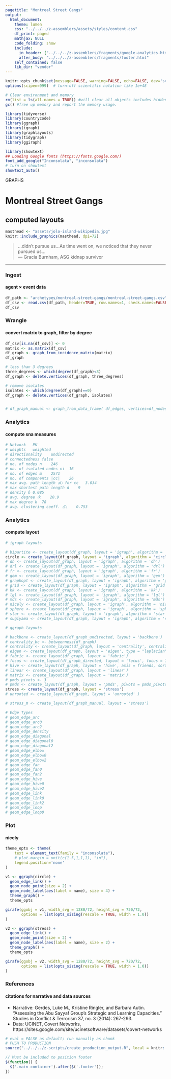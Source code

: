 ```yaml
---
pagetitle: "Montreal Street Gangs"
output:
  html_document:
    theme: lumen
    css: "../../../z-assemblers/assets/styles/content.css"
    df_print: paged
    mathjax: NULL
    code_folding: show
    include:
      in_header: ["../../../z-assemblers/fragments/google-analytics.html", "../../../z-assemblers/fragments/header.html"]
      after_body: "../../../z-assemblers/fragments/footer.html"
    self_contained: false
    lib_dir: "vendor"
---
```


```r

knitr::opts_chunk$set(message=FALSE, warning=FALSE, echo=FALSE, dev='svg')
options(scipen=999)  # turn-off scientific notation like 1e+48

# Clear environment and memory
rm(list = ls(all.names = TRUE)) #will clear all objects includes hidden objects.
gc() #free up memory and report the memory usage.

library(tidyverse)
library(countrycode)
library(ggraph)
library(igraph)
library(graphlayouts)
library(tidygraph)
library(ggiraph)

library(showtext)
## Loading Google fonts (https://fonts.google.com/)
font_add_google("Inconsolata", "inconsolata")
# turn on showtext
showtext_auto()

```

<div class="activity">
GRAPHS
</div>

# Montreal Street Gangs
## computed layouts

```r

masthead <- "assets/jolo-island-wikipedia.jpg"
knitr::include_graphics(masthead, dpi=72)

```

> ...didn't pursue us...As time went on, we noticed that they never pursued us...\
--- Gracia Burnham, ASG kidnap survivor\

***


### Ingest
#### agent × event data

```r

df_path <- "archetypes/montreal-street-gangs/montreal-street-gangs.csv"
df_csv <- read.csv(df_path, header=TRUE, row.names=1, check.names=FALSE, na.strings = "")
df_csv

```


### Wrangle
#### convert matrix to graph, filter by degree


```r

df_csv[is.na(df_csv)] <- 0
matrix <- as.matrix(df_csv) 
df_graph <- graph_from_incidence_matrix(matrix)
df_graph

# less than 3 degrees
three_degrees <- which(degree(df_graph)<3)
df_graph <- delete.vertices(df_graph, three_degrees)

# remove isolates
isolates <- which(degree(df_graph)==0)
df_graph <- delete.vertices(df_graph, isolates)


# df_graph_manual <- graph_from_data_frame( df_edges, vertices=df_nodes )


```


### Analytics
#### compute sna measures


```r

# Network	PK
# weights	weighted
# directionality	undirected
# connectedness	false
# no. of nodes n	246
# no. of isolated nodes ni	16
# no. of edges m	2571
# no. of components |cc|	26
# max avg. path length 〈d〉 for cc	3.034
# max shortest path length d	9
# density δ	0.085
# avg. degree 〈k	20.9
# max degree k	78
# avg. clustering coeff. 〈C〉	0.753

```


### Analytics
#### compute layout


```r

# igraph layouts

# bipartite <- create_layout(df_graph, layout = 'igraph', algorithm = 'bipartite')
circle <- create_layout(df_graph, layout = 'igraph', algorithm = 'circle')
# dh <- create_layout(df_graph, layout = 'igraph', algorithm = 'dh')
# drl <- create_layout(df_graph, layout = 'igraph', algorithm = 'drl')
# fr <- create_layout(df_graph, layout = 'igraph', algorithm = 'fr')
# gem <- create_layout(df_graph, layout = 'igraph', algorithm = 'gem')
# graphopt <- create_layout(df_graph, layout = 'igraph', algorithm = 'graphopt')
# grid <- create_layout(df_graph, layout = 'igraph', algorithm = 'grid')
# kk <- create_layout(df_graph, layout = 'igraph', algorithm = 'kk')
# lgl <- create_layout(df_graph, layout = 'igraph', algorithm = 'lgl')
# mds <- create_layout(df_graph, layout = 'igraph', algorithm = 'mds')
# nicely <- create_layout(df_graph, layout = 'igraph', algorithm = 'nicely')
# sphere <- create_layout(df_graph, layout = 'igraph', algorithm = 'sphere')
# star <- create_layout(df_graph, layout = 'igraph', algorithm = 'star')
# sugiyama <- create_layout(df_graph, layout = 'igraph', algorithm = 'sugiyama')

# ggraph layouts

# backbone <- create_layout(df_graph_undirected, layout = 'backbone')
# centrality_bc <- betweenness(df_graph)
# centrality <- create_layout(df_graph, layout = 'centrality', centrality = centrality_bc)
# eigen <- create_layout(df_graph, layout = 'eigen', type = "laplacian", eigenvector = "smallest")
# fabric <- create_layout(df_graph, layout = 'fabric')
# focus <- create_layout(df_graph_directed, layout = 'focus', focus = 1)
# hive <- create_layout(df_graph, layout = 'hive', axis = friends, sort.by = degree)
# linear <- create_layout(df_graph, layout = 'linear')
# matrix <- create_layout(df_graph, layout = 'matrix')
# pmds_pivots <- 3
# pmds <- create_layout(df_graph, layout = 'pmds', pivots = pmds_pivots)
stress <- create_layout(df_graph, layout = 'stress')
# unrooted <- create_layout(df_graph, layout = 'unrooted' )

# stress_m <- create_layout(df_graph_manual, layout = 'stress')

```




```r

# Edge Types
# geom_edge_arc
# geom_edge_arc0
# geom_edge_arc2
# geom_edge_density
# geom_edge_diagonal
# geom_edge_diagonal0
# geom_edge_diagonal2
# geom_edge_elbow
# geom_edge_elbow0
# geom_edge_elbow2
# geom_edge_fan
# geom_edge_fan0
# geom_edge_fan2
# geom_edge_hive
# geom_edge_hive0
# geom_edge_hive2
# geom_edge_link
# geom_edge_link0
# geom_edge_link2
# geom_edge_loop
# geom_edge_loop0

```



### Plot
#### nicely


```r

theme_opts <- theme(
    text = element_text(family = "inconsolata"), 
    # plot.margin = unit(c(1.5,1,1,1), "in"),
    legend.position='none'
)

v1 <- ggraph(circle) + 
  geom_edge_link() +
  geom_node_point(size = 2) +
  geom_node_label(aes(label = name), size = 4) +
  theme_graph() +
  theme_opts

girafe(ggobj = v1, width_svg = 1280/72, height_svg = 720/72,
       options = list(opts_sizing(rescale = TRUE, width = 1.0))
)


```



```r

v2 <- ggraph(stress) + 
  geom_edge_link() +
  geom_node_point(size = 2) +
  geom_node_label(aes(label = name), size = 2) +
  theme_graph() +
  theme_opts

girafe(ggobj = v2, width_svg = 1280/72, height_svg = 720/72,
       options = list(opts_sizing(rescale = TRUE, width = 1.0))
)

```


### References
#### citations for narrative and data sources


* Narrative: Gerdes, Luke M., Kristine Ringler, and Barbara Autin. "Assessing the Abu Sayyaf Group's Strategic and Learning Capacities." Studies in Conflict & Terrorism 37, no. 3 (2014): 267-293.
* Data: UCINET, Covert Networks, https://sites.google.com/site/ucinetsoftware/datasets/covert-networks


```r

# eval = FALSE as default; run manually as chunk
# PUSH TO PRODUCTION
source("../../../z-scripts/create_production_output.R", local = knitr::knit_global())

```



```js

// Must be included to position footer
$(function() {
  $('.main-container').after($('.footer'));
})

```




